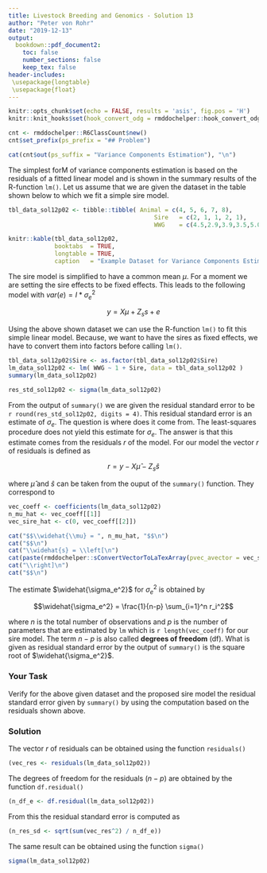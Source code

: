 ```yaml
---
title: Livestock Breeding and Genomics - Solution 13
author: "Peter von Rohr"
date: "2019-12-13"
output:
  bookdown::pdf_document2:
    toc: false
    number_sections: false
    keep_tex: false
header-includes:
 \usepackage{longtable}
 \usepackage{float}
---
```


```r
knitr::opts_chunk$set(echo = FALSE, results = 'asis', fig.pos = 'H')
knitr::knit_hooks$set(hook_convert_odg = rmddochelper::hook_convert_odg)
```

```r
cnt <- rmddochelper::R6ClassCount$new()
cnt$set_prefix(ps_prefix = "## Problem")
```


```r
cat(cnt$out(ps_suffix = "Variance Components Estimation"), "\n")
```
The simplest forM of variance components estimation is based on the residuals of a fitted linear model and is shown in the summary results of the R-function `lm()`. Let us assume that we are given the dataset in the table shown below to which we fit a simple sire model. 


```r
tbl_data_sol12p02 <- tibble::tibble( Animal = c(4, 5, 6, 7, 8),
                                         Sire   = c(2, 1, 1, 2, 1),
                                         WWG    = c(4.5,2.9,3.9,3.5,5.0) )

knitr::kable(tbl_data_sol12p02,
             booktabs  = TRUE,
             longtable = TRUE,
             caption   = "Example Dataset for Variance Components Estimation Based on Residuals Using a Sire Model")

```

The sire model is simplified to have a common mean $\mu$.  For a moment we are setting the sire effects to be fixed effects. This leads to the following model with $var(e) = I * \sigma_e^2$

$$y = X\mu + Z_ss + e$$

Using the above shown dataset we can use the R-function `lm()` to fit this simple linear model. Because, we want to have the sires as fixed effects, we have to convert them into factors before calling `lm()`.

```r
tbl_data_sol12p02$Sire <- as.factor(tbl_data_sol12p02$Sire)
lm_data_sol12p02 <- lm( WWG ~ 1 + Sire, data = tbl_data_sol12p02 )
summary(lm_data_sol12p02)
```

```r
res_std_sol12p02 <- sigma(lm_data_sol12p02)
```

From the output of `summary()` we are given the residual standard error to be `r round(res_std_sol12p02, digits = 4)`. This residual standard error is an estimate of $\sigma_e$. The question is where does it come from. The least-squares procedure does not yield this estimate for $\sigma_e$. The answer is that this estimate comes from the residuals $r$ of the model. For our model the vector $r$ of residuals is defined as

$$r = y - X\widehat{\mu} - Z_s\widehat{s}$$

where $\widehat{\mu}$ and $\widehat{s}$ can be taken from the ouput of the `summary()` function. They correspond to

```r
vec_coeff <- coefficients(lm_data_sol12p02)
n_mu_hat <- vec_coeff[[1]]
vec_sire_hat <- c(0, vec_coeff[[2]])

cat("$$\\widehat{\\mu} = ", n_mu_hat, "$$\n")
cat("$$\n")
cat("\\widehat{s} = \\left[\n")
cat(paste(rmddochelper::sConvertVectorToLaTexArray(pvec_avector = vec_sire_hat, pnDigits = 4), collapse = "\n"), "\n")
cat("\\right]\n")
cat("$$\n")
```

The estimate $\widehat{\sigma_e^2}$ for $\sigma_e^2$ is obtained by

$$\widehat{\sigma_e^2} = \frac{1}{n-p} \sum_{i=1}^n r_i^2$$

where $n$ is the total number of observations and $p$ is the number of parameters that are estimated by `lm` which is `r length(vec_coeff)` for our sire model. The term $n-p$ is also called __degrees of freedom__ (df). What is given as residual standard error by the output of `summary()` is the square root of $\widehat{\sigma_e^2}$.

### Your Task
Verify for the above given dataset and the proposed sire model the residual standard error given by `summary()` by using the computation based on the residuals shown above.


### Solution
The vector $r$ of residuals can be obtained using the function `residuals()`

```r
(vec_res <- residuals(lm_data_sol12p02))
```

The degrees of freedom for the residuals ($n-p$) are obtained by the function `df.residual()`

```r
(n_df_e <- df.residual(lm_data_sol12p02))
```

From this the residual standard error is computed as

```r
(n_res_sd <- sqrt(sum(vec_res^2) / n_df_e))
```

The same result can be obtained using the function `sigma()`

```r
sigma(lm_data_sol12p02)
```






